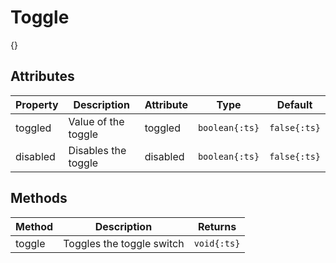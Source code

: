 
# Toggle
{<ComponentPreview name="toggle" />}

## Attributes
Property | Description | Attribute | Type | Default
--- | --- | --- | --- | ---
toggled | Value of the toggle | toggled | `boolean{:ts}` | `false{:ts}`
disabled | Disables the toggle | disabled | `boolean{:ts}` | `false{:ts}`

## Methods
Method | Description | Returns
--- | --- | ---
toggle | Toggles the toggle switch | `void{:ts}`

